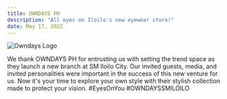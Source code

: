 ```yaml
---
title: OWNDAYS PH
description: "All eyes on Iloilo's new eyewear store!"
date: May 17, 2022
---
```



<img src={owndays} alt="Owndays Logo" />

We thank OWNDAYS PH for entrusting us with setting the trend space as they launch a new branch at SM Iloilo City. Our invited guests, media, and invited personalities were important in the success of this new venture for us. 
Now it's your time to explore your own style with their stylish collection made to protect your vision. 
#EyesOnYou 
#OWNDAYSSMILOILO